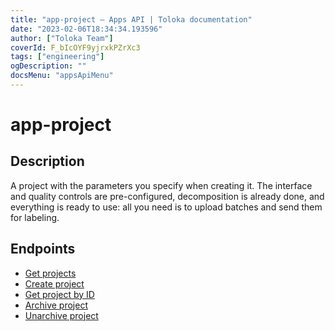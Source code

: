 ```yaml
---
title: "app-project — Apps API | Toloka documentation"
date: "2023-02-06T18:34:34.193596"
author: ["Toloka Team"]
coverId: F_bIcOYF9yjrxkPZrXc3
tags: ["engineering"]
ogDescription: ""
docsMenu: "appsApiMenu"
---
```


# app-project

## Description

A project with the parameters you specify when creating it. The interface and quality controls are pre-configured, decomposition is already done, and everything is ready to use: all you need is to upload batches and send them for labeling.

## Endpoints

- [Get projects](/docs/apps-api/ref/app-project/app-projects_get)
- [Create project](/docs/apps-api/ref/app-project/app-projects_post)
- [Get project by ID](/docs/apps-api/ref/app-project/app-projects_app_project_id_get)
- [Archive project](/docs/apps-api/ref/app-project/app-projects_app_project_id_archive_post)
- [Unarchive project](/docs/apps-api/ref/app-project/app-projects_app_project_id_unarchive_post)
